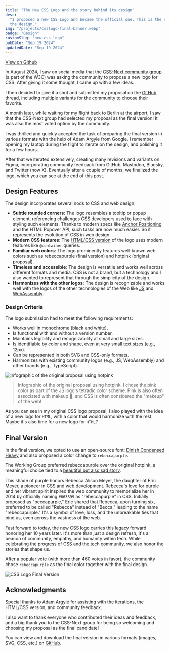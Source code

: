 ```yaml
---
title: "The New CSS Logo and the story behind its design"
desc:
  "I proposed a new CSS Logo and became the official one. This is the story of how it happened and the thoughts behind
  the design."
img: "/projects/csslogo-final-banner.webp"
badge: "Design"
customSlug: "new-css-logo"
pubDate: "Sep 19 2024"
updatedDate: "Sep 19 2024"
---
```


<div class="mt-6 flex gap-4 flex-col sm:flex-row items-start">
  <a
    href="https://github.com/CSS-Next/logo.css"
    class="btn btn-gray btn-outline"
    target="_blank"
    rel="noopener noreferrer"
  >
    View on Github
  </a>
</div>

In August 2024, I saw on social media that the
[CSS-Next community group](https://lists.w3.org/Archives/Public/www-archive/2023Nov/att-0002/CSS-Next_Community_Group.pdf)
(a part of the W3C) was asking the community to propose a new logo for CSS. After giving it some thought, I came up with
a few ideas.

I then decided to give it a shot and submitted my proposal on the
[GitHub thread](https://github.com/CSS-Next/css-next/issues/105#issuecomment-2287469583), including multiple variants
for the community to choose their favorite.

A month later, while waiting for my flight back to Berlin at the airport, I saw that the CSS-Next group had selected my
proposal as the final version! It was also the most voted option by the community.

I was thrilled and quickly accepted the task of preparing the final version in various formats with the help of Adam
Argyle from Google. I remember opening my laptop during the flight to iterate on the design, and polishing it for a few
hours.

After that we iterated extensively, creating many revisions and variants on Figma, incorporating community feedback from
GitHub, Mastodon, Bluesky, and Twitter (now X). Eventually after a couple of months, we finalized the logo, which you
can see at the end of this post.

## Design Features

The design incorporates several nods to CSS and web design:

- **Subtle rounded corners**: The logo resembles a tooltip or popup element, referencing challenges CSS developers used
  to face with styling such elements. Thanks to modern specs like
  [Anchor Positioning](https://developer.mozilla.org/en-US/docs/Web/CSS/CSS_anchor_positioning) and the HTML Popover
  API, such tasks are now much easier. So it represents the evolution of CSS in web design.
- **Modern CSS features**: The [HTML/CSS version](https://codepen.io/argyleink/pen/qBegwRB) of the logo uses modern
  features like `@container` queries.
- **Familiar web colors**: The logo prominently features well-known web colors such as
  <span class="bg-[rebeccapurple] text-white p-1 font-mono">rebeccapurple</span> (final version) and
  <span class="bg-[hotpink] text-black p-1 font-mono">hotpink</span> (original proposal).
- **Timeless and accessible**: The design is versatile and works well across different formats and media. CSS is not a
  brand, but a technology and I also wanted to represent that through the simplicity of the design.
- **Harmonizes with the other logos**: The design is recognizable and works well with the logos of the other
  technologies of the Web like [JS](https://github.com/voodootikigod/logo.js) and
  [WebAssembly](https://github.com/WebAssembly/logo.webassembly).

### Design Criteria

The logo submission had to meet the following requirements:

- Works well in monochrome (black and white).
- Is functional with and without a version number.
- Maintains legibility and recognizability at small and large sizes.
- Is identifiable by color and shape, even at very small text sizes (e.g., 12px).
- Can be represented in both SVG and CSS-only formats.
- Harmonizes with existing community logos (e.g., JS, WebAssembly) and other brands (e.g., TypeScript).

![Infographic of the original proposal using hotpink](/projects/csslogo-infographic2.webp)

> Infographic of the original proposal using hotpink. I chose the pink color as part of the JS logo's tetradic color
> scheme. Pink is also often associated with makeup 💅, and CSS is often considered the "makeup" of the web!

As you can see in my original CSS logo proposal, I also played with the idea of a new logo for `HTML`, with a color that
would harmonize with the rest. Maybe it's also time for a new logo for `HTML`?

## Final Version

In the final version, we opted to use an open-source font: [Dinish Condensed Heavy](https://github.com/playbeing/dinish)
and also proposed a color change to `rebeccapurple`.

The Working Group preferred <span class="bg-[rebeccapurple] text-white p-1 font-mono">rebeccapurple</span> over the
original hotpink, a meaningful choice tied to a
[beautiful but also sad story](https://meyerweb.com/eric/thoughts/2014/06/19/rebeccapurple/).

This shade of purple honors Rebecca Alison Meyer, the daughter of Eric Meyer, a pioneer in CSS and web development.
Rebecca's love for purple and her vibrant spirit inspired the web community to memorialize her in 2014 by officially
naming `#663399` as "rebeccapurple" in CSS. Initially proposed as "beccapurple," Eric shared that Rebecca, upon turning
six, preferred to be called "Rebecca" instead of "Becca," leading to the name "rebeccapurple." It's a symbol of love,
loss, and the unbreakable ties that bind us, even across the vastness of the web.

Fast forward to today, the new CSS logo carries this legacy forward honoring her 10 years later. It's more than just a
design refresh, it's a beacon of community, empathy, and humanity within tech. While celebrating the progress of CSS and
the tech community, we also honor the stories that shape us.

After a [popular vote](https://github.com/CSS-Next/css-next/issues/105#issuecomment-2445341089) (with more than 460
votes in favor), the community chose `rebeccapurple` as the final color together with the final design.

![CSS Logo Final Version](/projects/csslogo-final.png)

## Acknowledgments

Special thanks to [Adam Argyle](https://nerdy.dev/) for assisting with the iterations, the HTML/CSS version, and
community feedback.

I also want to thank everyone who contributed their ideas and feedback, and a big thank you to the CSS-Next group for
being so welcoming and choosing my proposal as the final candidate!

You can view and download the final version in various formats (images, SVG, CSS, etc.) on
[GitHub](https://github.com/CSS-Next/logo.css).

